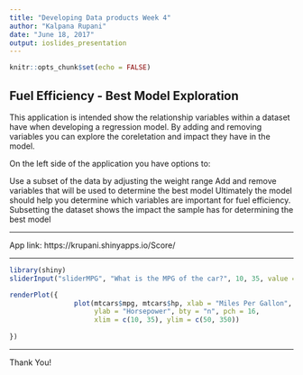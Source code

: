 ```yaml
---
title: "Developing Data products Week 4"
author: "Kalpana Rupani"
date: "June 18, 2017"
output: ioslides_presentation
---
```


```r
knitr::opts_chunk$set(echo = FALSE)
```

## Fuel Efficiency - Best Model Exploration
This application is intended show the relationship variables within a dataset have when developing a regression model. By adding and removing variables you can explore the coreletation and impact they have in the model.

On the left side of the application you have options to:

Use a subset of the data by adjusting the weight range
Add and remove variables that will be used to determine the best model
Ultimately the model should help you determine which variables are important for fuel efficiency. Subsetting the dataset shows the impact the sample has for determining the best model




***
App link: https://krupani.shinyapps.io/Score/


***
```r
library(shiny)
sliderInput("sliderMPG", "What is the MPG of the car?", 10, 35, value = 20)

renderPlot({
                plot(mtcars$mpg, mtcars$hp, xlab = "Miles Per Gallon",
                     ylab = "Horsepower", bty = "n", pch = 16,
                     xlim = c(10, 35), ylim = c(50, 350))
                
})

```


***

Thank You!

